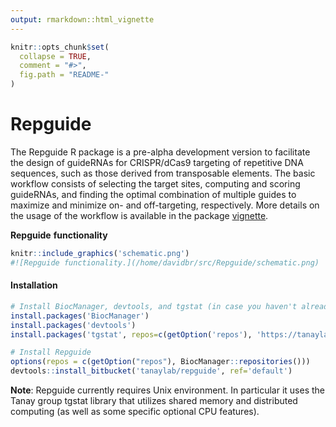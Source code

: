 ```yaml
---
output: rmarkdown::html_vignette
---
```


```r
knitr::opts_chunk$set(
  collapse = TRUE,
  comment = "#>",
  fig.path = "README-"
)
```

# Repguide
The Repguide R package is a pre-alpha development version to facilitate the design of guideRNAs for CRISPR/dCas9 targeting of repetitive DNA sequences, such as those derived from transposable elements. The basic workflow consists of selecting the target sites, computing and scoring guideRNAs, and finding the optimal combination of multiple guides to maximize and minimize on- and off-targeting, respectively. More details on the usage of the workflow is available in the package [vignette](https://tanaylab.bitbucket.io/Repguide/articles/Repguide.html).  

__Repguide__ __functionality__  

```r
knitr::include_graphics('schematic.png')
#![Repguide functionality.](/home/davidbr/src/Repguide/schematic.png)
```

#### Installation

```r
# Install BiocManager, devtools, and tgstat (in case you haven't already)
install.packages('BiocManager')
install.packages('devtools')
install.packages('tgstat', repos=c(getOption('repos'), 'https://tanaylab.bitbucket.io/repo'))

# Install Repguide
options(repos = c(getOption("repos"), BiocManager::repositories()))
devtools::install_bitbucket('tanaylab/repguide', ref='default')
```

**Note**: Repguide currently requires Unix environment. In particular it uses the Tanay group tgstat library that utilizes shared memory and distributed computing (as well as some specific optional CPU features).